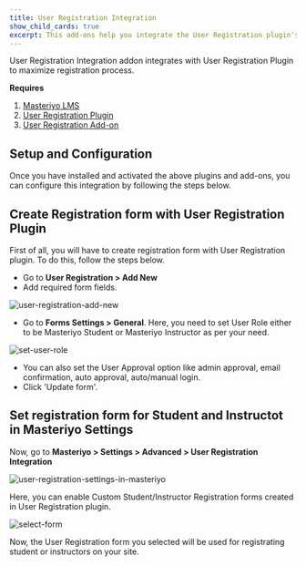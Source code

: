 ```yaml
---
title: User Registration Integration
show_child_cards: true
excerpt: This add-ons help you integrate the User Registration plugin's features with the Masteriyo plugin. 
---
```


User Registration Integration addon integrates with User Registration Plugin to maximize registration process.

**Requires**

1. [Masteriyo LMS](https://masteriyo.com/pricing/)
2. [User Registration Plugin](https://wordpress.org/plugins/user-registration/)
3. [User Registration Add-on](https://docs.masteriyo.com/getting-started/activate-masteriyo-addons)

## Setup and Configuration

Once you have installed and activated the above plugins and add-ons, you can configure this integration by following the steps below.

## Create Registration form with User Registration Plugin

First of all, you will have to create registration form with User Registration plugin. To do this, follow the steps below.

- Go to **User Registration > Add New**
- Add required form fields.

![user-registration-add-new](https://github.com/Masteriyo/masteriyo-docs/assets/75772539/e436fc14-cd4e-441e-9da0-f478958e5e4c)

- Go to **Forms Settings > General**. Here, you need to set User Role either to be Masteriyo Student or Masteriyo Instructor as per your need. 

![set-user-role](https://github.com/Masteriyo/masteriyo-docs/assets/75772539/88a40e6f-2631-49ad-a58f-5308836f3e02)

- You can also set the User Approval option like admin approval, email confirmation, auto approval, auto/manual login. 
- Click 'Update form'.

## Set registration form for Student and Instructot in Masteriyo Settings

Now, go to **Masteriyo > Settings > Advanced > User Registration Integration**

![user-registration-settings-in-masteriyo](https://github.com/Masteriyo/masteriyo-docs/assets/75772539/00be8afd-d42e-4a89-b554-f5c166ffd31c)

Here, you can enable Custom Student/Instructor Registration forms created in User Registration plugin. 

![select-form](https://github.com/Masteriyo/masteriyo-docs/assets/75772539/fa80cd18-0bf4-49e9-bb51-76d78e93f924)

Now, the User Registration form you selected will be used for registrating student or instructors on your site. 